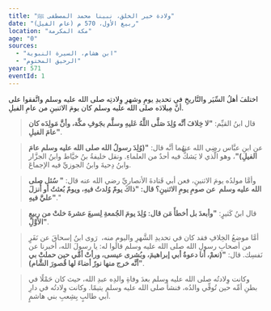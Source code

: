 ```yaml
---
title: "ولادة خير الخلق، نبينا محمد المصطفى ﷺ"
date: "ربيع الأول، 570 م (عام الفيل)"
location: "مكة المكرمة"
age: "0"
sources:
  - "ابن هشام، السيرة النبوية"
  - "الرحيق المختوم"
year: 571
eventId: 1
---
```

اختلفَ أهلُ السِّيَر والتَّاريخِ في تحديدِ يومِ وشهرِ وِلادتِه صلى الله عليه وسلم واتَّفقوا على أنَّ مِيلادَه صلى الله عليه وسلم كان يومَ الاثنينِ من عامِ الفيلِ.
> قال ابنُ القيِّم: **"لا خِلافَ أنَّه وُلِدَ صَلَّى اللَّهُ عَليهِ وسلَّم بجَوفِ مكَّة، وأنَّ مَولِدَه كان عامَ الفيلِ"**.

> عنِ ابنِ عبَّاس رضِي الله عنهُما أنَّه قال: **"(وُلِدَ رسولُ الله صلى الله عليه وسلم عامَ الفيلِ)"**، وهو الَّذي لا يَشكُّ فيه أحدٌ من العلماءِ. ونقل خليفةُ بنُ خيَّاط وابنُ الجزَّار وابنُ دِحيةَ وابنُ الجوزيِّ فيه الإجماعَ.

> وأمَّا مولدُه يومَ الاثنينِ، فعن أبي قَتادةَ الأنصاريِّ رضي الله عنه قال: **" سُئل صلى الله عليه وسلم  عن صومِ يومِ الاثنينِ؟ قال: "ذاكَ يومٌ وُلدتُ فيهِ، ويومٌ بُعثتُ أو أُنزلَ عليَّ فيهِ"**."

> قال ابنُ كَثيرٍ: **"وأبعدَ بل أخطأَ مَن قال: وُلِدَ يومَ الجُمعةِ لِسبعَ عشرةَ خلتْ من ربيعٍ الأوَّلِ"**.

> أمَّا موضعُ الخِلافِ فقد كان في تحديدِ الشَّهرِ واليومِ منه،  رَوى ابنُ إسحاقَ عن نَفَرٍ من أصحابِ رسولِ الله صلى الله عليه وسلم قالوا له: يا رسولَ الله، أخبرنا عن نَفسِك. قال: **"(نعمْ، أنا دعوةُ أبي إبراهيمَ، وبُشرى عيسى، ورأتْ أمِّي حين حملتْ بي أنَّه خرج منها نورٌ أضاءَ لها قُصورَ الشَّام)"**.

> وكانت وِلادتُه صلى الله عليه وسلم بعدَ وفاةِ والدِه عبدِ الله، حيث كان حَمْلًا في بطنِ أمِّه حين تُوفِّي والدُه، فنشأ صلى الله عليه وسلم يتيمًا. وكانت وِلادتُه في دارِ أبي طالبٍ بِشِعبِ بني هاشمٍ.